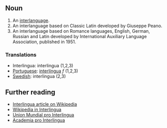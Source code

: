 ==Noun==
#An [[interlanguage]].
#An interlanguage based on Classic Latin developed by Giuseppe Peano.
#An interlanguage based on Romance languages, English, German, Russian and Latin developed by International Auxiliary Language Association, published in 1951.
===Translations===
*Interlingua: interlingua (1,2,3)
*[[Portuguese]]: [[interlíngua]] ''f'' (1,2,3)
*[[Swedish]]: interlingua (2,3)

==Further reading==
* [[en:Interlingua|Interlingua article on Wikipedia]]
* [http://ia.wikipedia.org Wikipedia in Interlingua]
* [http://www.interlingua.com Union Mundial pro Interlingua]
* [http://www.yahoogroups.com/group/acadamiaprointerlingua/ Academia pro Interlingua]